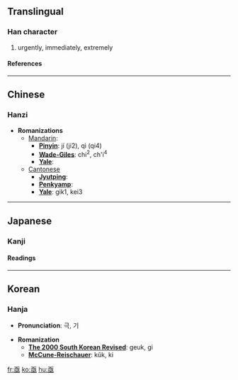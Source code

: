 ==Translingual==
===Han character===
{{Han char|rad=二|as=06|sn=8|four=1010<sub>4</sub>|canj=一水一 (MEM), 弓水一 (NEM)}}
# urgently, immediately, extremely
====References====
{{Han ref|kx=0087.140|dkj=00279|dj=0184.070|hdz=10055.070|uh=4E9F|ud=20127|bh=AB45|bd=43845}}

----
==Chinese==
===Hanzi===


* '''Romanizations'''
** [[Mandarin]]:
*** '''[[Pinyin]]''': jí (ji2), qì (qi4)
*** '''[[Wade-Giles]]''': chi<sup>2</sup>, ch'i<sup>4</sup>
*** '''[[Yale]]''': 
**[[Cantonese]]
***'''[[Jyutping]]''':
***'''[[Penkyamp]]''': 
***'''[[Yale]]''': gik1, kei3


----
==Japanese==
===Kanji===


{{ja-kanji|grade=|rs=二06}}
====Readings====
{{ja-readings|on=[[きょく]] (kyoku), [[き]] (ki)|kun=[[すみやか]] (sumiyaka)}}


----
==Korean==
===Hanja===

* '''Pronunciation''': 극, 기

* '''Romanization'''
** '''[[The 2000 South Korean Revised Romanization|The 2000 South Korean Revised]]''': geuk, gi
** '''[[McCune-Reischauer]]''': kŭk, ki


[[fr:亟]]
[[ko:亟]]
[[hu:亟]]